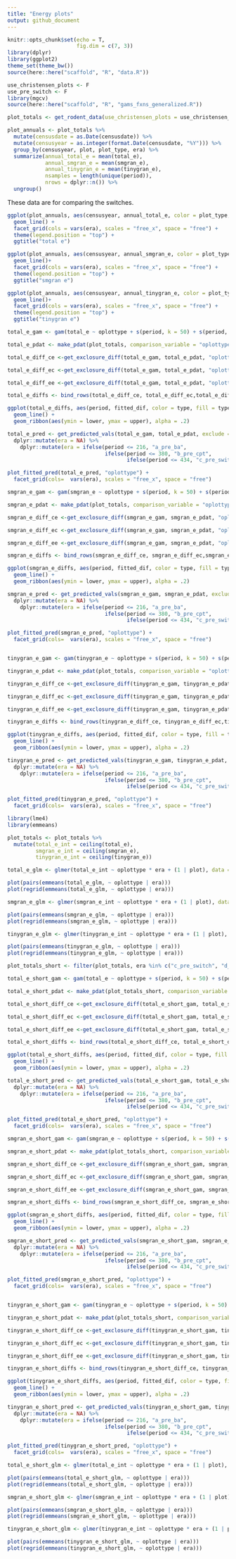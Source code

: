 ```yaml
---
title: "Energy plots"
output: github_document
---
```


```r
knitr::opts_chunk$set(echo = T,
                      fig.dim = c(7, 3))
library(dplyr)
library(ggplot2)
theme_set(theme_bw())
source(here::here("scaffold", "R", "data.R"))
```

```r

use_christensen_plots <- F
use_pre_switch <- F
library(mgcv)
source(here::here("scaffold", "R", "gams_fxns_generalized.R"))

plot_totals <- get_rodent_data(use_christensen_plots = use_christensen_plots, return_plot = T, use_pre_switch = use_pre_switch) 

plot_annuals <- plot_totals %>%
  mutate(censusdate = as.Date(censusdate)) %>%
  mutate(censusyear = as.integer(format.Date(censusdate, "%Y"))) %>%
  group_by(censusyear, plot, plot_type, era) %>%
  summarize(annual_total_e = mean(total_e),
            annual_smgran_e = mean(smgran_e),
            annual_tinygran_e = mean(tinygran_e),
            nsamples = length(unique(period)),
            nrows = dplyr::n()) %>%
  ungroup()

```

These data are for comparing the switches.


```r

ggplot(plot_annuals, aes(censusyear, annual_total_e, color = plot_type, group = plot)) +
  geom_line() +
  facet_grid(cols = vars(era), scales = "free_x", space = "free") +
  theme(legend.position = "top") +
  ggtitle("total e")

ggplot(plot_annuals, aes(censusyear, annual_smgran_e, color = plot_type, group = plot)) +
  geom_line()+
  facet_grid(cols = vars(era), scales = "free_x", space = "free") +
  theme(legend.position = "top") +
  ggtitle("smgran e")

ggplot(plot_annuals, aes(censusyear, annual_tinygran_e, color = plot_type, group = plot)) +
  geom_line()+
  facet_grid(cols = vars(era), scales = "free_x", space = "free") +
  theme(legend.position = "top") +
  ggtitle("tinygran e")

```

```r

total_e_gam <- gam(total_e ~ oplottype + s(period, k = 50) + s(period, by = oplottype, k = 50) + s(plot, bs = "re"), data = plot_totals, family = "tw")

total_e_pdat <- make_pdat(plot_totals, comparison_variable = "oplottype")

total_e_diff_ce <-get_exclosure_diff(total_e_gam, total_e_pdat, "oplottype", exclude = "s(plot)", rod_type = "CE", reference_level = 1, comparison_level = 2)

total_e_diff_ec <-get_exclosure_diff(total_e_gam, total_e_pdat, "oplottype", exclude = "s(plot)", rod_type = "EC", reference_level = 1, comparison_level = 3)

total_e_diff_ee <-get_exclosure_diff(total_e_gam, total_e_pdat, "oplottype", exclude = "s(plot)", rod_type = "EE", reference_level = 1, comparison_level = 4)

total_e_diffs <- bind_rows(total_e_diff_ce, total_e_diff_ec,total_e_diff_ee)

ggplot(total_e_diffs, aes(period, fitted_dif, color = type, fill = type)) +
  geom_line() +
  geom_ribbon(aes(ymin = lower, ymax = upper), alpha = .2)

total_e_pred <- get_predicted_vals(total_e_gam, total_e_pdat, exclude = "s(plot)")%>% 
  dplyr::mutate(era = NA) %>%
    dplyr::mutate(era = ifelse(period <= 216, "a_pre_ba",
                               ifelse(period <= 380, "b_pre_cpt",
                                      ifelse(period <= 434, "c_pre_switch", "d_post-switch")))) 

plot_fitted_pred(total_e_pred, "oplottype") +
  facet_grid(cols=  vars(era), scales = "free_x", space = "free")


```

```r

smgran_e_gam <- gam(smgran_e ~ oplottype + s(period, k = 50) + s(period, by = oplottype, k = 50) + s(plot, bs = "re"), data = plot_totals, family = "tw")

smgran_e_pdat <- make_pdat(plot_totals, comparison_variable = "oplottype")

smgran_e_diff_ce <-get_exclosure_diff(smgran_e_gam, smgran_e_pdat, "oplottype", exclude = "s(plot)", rod_type = "CE", reference_level = 1, comparison_level = 2)

smgran_e_diff_ec <-get_exclosure_diff(smgran_e_gam, smgran_e_pdat, "oplottype", exclude = "s(plot)", rod_type = "EC", reference_level = 1, comparison_level = 3)

smgran_e_diff_ee <-get_exclosure_diff(smgran_e_gam, smgran_e_pdat, "oplottype", exclude = "s(plot)", rod_type = "EE", reference_level = 1, comparison_level = 4)

smgran_e_diffs <- bind_rows(smgran_e_diff_ce, smgran_e_diff_ec,smgran_e_diff_ee)

ggplot(smgran_e_diffs, aes(period, fitted_dif, color = type, fill = type)) +
  geom_line() +
  geom_ribbon(aes(ymin = lower, ymax = upper), alpha = .2)

smgran_e_pred <- get_predicted_vals(smgran_e_gam, smgran_e_pdat, exclude = "s(plot)")%>% 
  dplyr::mutate(era = NA) %>%
    dplyr::mutate(era = ifelse(period <= 216, "a_pre_ba",
                               ifelse(period <= 380, "b_pre_cpt",
                                      ifelse(period <= 434, "c_pre_switch", "d_post-switch")))) 

plot_fitted_pred(smgran_e_pred, "oplottype") +
  facet_grid(cols=  vars(era), scales = "free_x", space = "free")



```


```r

tinygran_e_gam <- gam(tinygran_e ~ oplottype + s(period, k = 50) + s(period, by = oplottype, k = 50) + s(plot, bs = "re"), data = plot_totals, family = "tw")

tinygran_e_pdat <- make_pdat(plot_totals, comparison_variable = "oplottype")

tinygran_e_diff_ce <-get_exclosure_diff(tinygran_e_gam, tinygran_e_pdat, "oplottype", exclude = "s(plot)", rod_type = "CE", reference_level = 1, comparison_level = 2)

tinygran_e_diff_ec <-get_exclosure_diff(tinygran_e_gam, tinygran_e_pdat, "oplottype", exclude = "s(plot)", rod_type = "EC", reference_level = 1, comparison_level = 3)

tinygran_e_diff_ee <-get_exclosure_diff(tinygran_e_gam, tinygran_e_pdat, "oplottype", exclude = "s(plot)", rod_type = "EE", reference_level = 1, comparison_level = 4)

tinygran_e_diffs <- bind_rows(tinygran_e_diff_ce, tinygran_e_diff_ec,tinygran_e_diff_ee)

ggplot(tinygran_e_diffs, aes(period, fitted_dif, color = type, fill = type)) +
  geom_line() +
  geom_ribbon(aes(ymin = lower, ymax = upper), alpha = .2)

tinygran_e_pred <- get_predicted_vals(tinygran_e_gam, tinygran_e_pdat, exclude = "s(plot)")%>% 
  dplyr::mutate(era = NA) %>%
    dplyr::mutate(era = ifelse(period <= 216, "a_pre_ba",
                               ifelse(period <= 380, "b_pre_cpt",
                                      ifelse(period <= 434, "c_pre_switch", "d_post-switch")))) 

plot_fitted_pred(tinygran_e_pred, "oplottype") +
  facet_grid(cols=  vars(era), scales = "free_x", space = "free")


```

```r

library(lme4) 
library(emmeans)

plot_totals <- plot_totals %>%
  mutate(total_e_int = ceiling(total_e),
         smgran_e_int = ceiling(smgran_e),
         tinygran_e_int = ceiling(tinygran_e))
```

```r
total_e_glm <- glmer(total_e_int ~ oplottype * era + (1 | plot), data = plot_totals, family = poisson)

plot(pairs(emmeans(total_e_glm, ~ oplottype | era)))
plot(regrid(emmeans(total_e_glm, ~ oplottype | era)))


```


```r
smgran_e_glm <- glmer(smgran_e_int ~ oplottype * era + (1 | plot), data = plot_totals, family = poisson)

plot(pairs(emmeans(smgran_e_glm, ~ oplottype | era)))
plot(regrid(emmeans(smgran_e_glm, ~ oplottype | era)))


```


```r
tinygran_e_glm <- glmer(tinygran_e_int ~ oplottype * era + (1 | plot), data = plot_totals, family = poisson)

plot(pairs(emmeans(tinygran_e_glm, ~ oplottype | era)))
plot(regrid(emmeans(tinygran_e_glm, ~ oplottype | era)))


```



```r
plot_totals_short <- filter(plot_totals, era %in% c("c_pre_switch", "d_post-switch"))
```


```r

total_e_short_gam <- gam(total_e ~ oplottype + s(period, k = 50) + s(period, by = oplottype, k = 50) + s(plot, bs = "re"), data = plot_totals_short, family = "tw")

total_e_short_pdat <- make_pdat(plot_totals_short, comparison_variable = "oplottype")

total_e_short_diff_ce <-get_exclosure_diff(total_e_short_gam, total_e_short_pdat, "oplottype", exclude = "s(plot)", rod_type = "CE", reference_level = 1, comparison_level = 2)

total_e_short_diff_ec <-get_exclosure_diff(total_e_short_gam, total_e_short_pdat, "oplottype", exclude = "s(plot)", rod_type = "EC", reference_level = 1, comparison_level = 3)

total_e_short_diff_ee <-get_exclosure_diff(total_e_short_gam, total_e_short_pdat, "oplottype", exclude = "s(plot)", rod_type = "EE", reference_level = 1, comparison_level = 4)

total_e_short_diffs <- bind_rows(total_e_short_diff_ce, total_e_short_diff_ec,total_e_short_diff_ee)

ggplot(total_e_short_diffs, aes(period, fitted_dif, color = type, fill = type)) +
  geom_line() +
  geom_ribbon(aes(ymin = lower, ymax = upper), alpha = .2)

total_e_short_pred <- get_predicted_vals(total_e_short_gam, total_e_short_pdat, exclude = "s(plot)")%>% 
  dplyr::mutate(era = NA) %>%
    dplyr::mutate(era = ifelse(period <= 216, "a_pre_ba",
                               ifelse(period <= 380, "b_pre_cpt",
                                      ifelse(period <= 434, "c_pre_switch", "d_post-switch")))) 

plot_fitted_pred(total_e_short_pred, "oplottype") +
  facet_grid(cols=  vars(era), scales = "free_x", space = "free")


```

```r

smgran_e_short_gam <- gam(smgran_e ~ oplottype + s(period, k = 50) + s(period, by = oplottype, k = 50) + s(plot, bs = "re"), data = plot_totals_short, family = "tw")

smgran_e_short_pdat <- make_pdat(plot_totals_short, comparison_variable = "oplottype")

smgran_e_short_diff_ce <-get_exclosure_diff(smgran_e_short_gam, smgran_e_short_pdat, "oplottype", exclude = "s(plot)", rod_type = "CE", reference_level = 1, comparison_level = 2)

smgran_e_short_diff_ec <-get_exclosure_diff(smgran_e_short_gam, smgran_e_short_pdat, "oplottype", exclude = "s(plot)", rod_type = "EC", reference_level = 1, comparison_level = 3)

smgran_e_short_diff_ee <-get_exclosure_diff(smgran_e_short_gam, smgran_e_short_pdat, "oplottype", exclude = "s(plot)", rod_type = "EE", reference_level = 1, comparison_level = 4)

smgran_e_short_diffs <- bind_rows(smgran_e_short_diff_ce, smgran_e_short_diff_ec,smgran_e_short_diff_ee)

ggplot(smgran_e_short_diffs, aes(period, fitted_dif, color = type, fill = type)) +
  geom_line() +
  geom_ribbon(aes(ymin = lower, ymax = upper), alpha = .2)

smgran_e_short_pred <- get_predicted_vals(smgran_e_short_gam, smgran_e_short_pdat, exclude = "s(plot)")%>% 
  dplyr::mutate(era = NA) %>%
    dplyr::mutate(era = ifelse(period <= 216, "a_pre_ba",
                               ifelse(period <= 380, "b_pre_cpt",
                                      ifelse(period <= 434, "c_pre_switch", "d_post-switch")))) 

plot_fitted_pred(smgran_e_short_pred, "oplottype") +
  facet_grid(cols=  vars(era), scales = "free_x", space = "free")



```


```r

tinygran_e_short_gam <- gam(tinygran_e ~ oplottype + s(period, k = 50) + s(period, by = oplottype, k = 50) + s(plot, bs = "re"), data = plot_totals_short, family = "tw")

tinygran_e_short_pdat <- make_pdat(plot_totals_short, comparison_variable = "oplottype")

tinygran_e_short_diff_ce <-get_exclosure_diff(tinygran_e_short_gam, tinygran_e_short_pdat, "oplottype", exclude = "s(plot)", rod_type = "CE", reference_level = 1, comparison_level = 2)

tinygran_e_short_diff_ec <-get_exclosure_diff(tinygran_e_short_gam, tinygran_e_short_pdat, "oplottype", exclude = "s(plot)", rod_type = "EC", reference_level = 1, comparison_level = 3)

tinygran_e_short_diff_ee <-get_exclosure_diff(tinygran_e_short_gam, tinygran_e_short_pdat, "oplottype", exclude = "s(plot)", rod_type = "EE", reference_level = 1, comparison_level = 4)

tinygran_e_short_diffs <- bind_rows(tinygran_e_short_diff_ce, tinygran_e_short_diff_ec,tinygran_e_short_diff_ee)

ggplot(tinygran_e_short_diffs, aes(period, fitted_dif, color = type, fill = type)) +
  geom_line() +
  geom_ribbon(aes(ymin = lower, ymax = upper), alpha = .2)

tinygran_e_short_pred <- get_predicted_vals(tinygran_e_short_gam, tinygran_e_short_pdat, exclude = "s(plot)")%>% 
  dplyr::mutate(era = NA) %>%
    dplyr::mutate(era = ifelse(period <= 216, "a_pre_ba",
                               ifelse(period <= 380, "b_pre_cpt",
                                      ifelse(period <= 434, "c_pre_switch", "d_post-switch")))) 

plot_fitted_pred(tinygran_e_short_pred, "oplottype") +
  facet_grid(cols=  vars(era), scales = "free_x", space = "free")


```

```r
total_e_short_glm <- glmer(total_e_int ~ oplottype * era + (1 | plot), data = plot_totals_short, family = poisson)

plot(pairs(emmeans(total_e_short_glm, ~ oplottype | era)))
plot(regrid(emmeans(total_e_short_glm, ~ oplottype | era)))


```


```r
smgran_e_short_glm <- glmer(smgran_e_int ~ oplottype * era + (1 | plot), data = plot_totals_short, family = poisson)

plot(pairs(emmeans(smgran_e_short_glm, ~ oplottype | era)))
plot(regrid(emmeans(smgran_e_short_glm, ~ oplottype | era)))


```


```r
tinygran_e_short_glm <- glmer(tinygran_e_int ~ oplottype * era + (1 | plot), data = plot_totals_short, family = poisson)

plot(pairs(emmeans(tinygran_e_short_glm, ~ oplottype | era)))
plot(regrid(emmeans(tinygran_e_short_glm, ~ oplottype | era)))


```